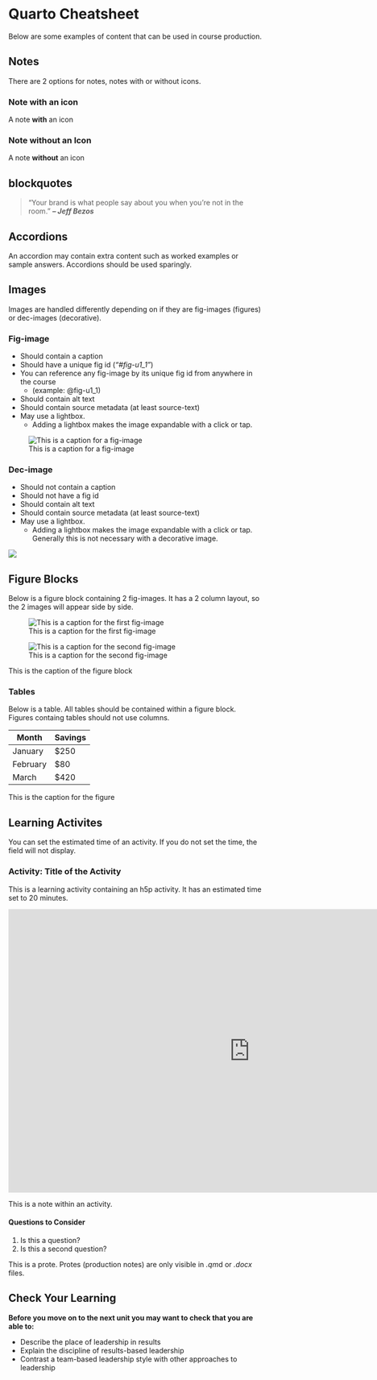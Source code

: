 # Quarto Cheatsheet

Below are some examples of content that can be used in course production.

## Notes

There are 2 options for notes, notes with or without icons.

### Note with an icon {.unnumbered}

::: {.note icon="true"}

A note **with** an icon 

:::

### Note without an Icon {.unnumbered}

::: note 

A note **without** an icon

:::

## blockquotes

> "Your brand is what people say about you when you're not in the room."
> ***-- Jeff Bezos***

## Accordions

::: {.accordion title="This is an Accordion."}

An accordion may contain extra content such as worked examples or sample answers. Accordions should be used sparingly. 

:::

## Images

Images are handled differently depending on if they are fig-images (figures) or dec-images (decorative).

### Fig-image {.unnumbered}

- Should contain a caption
- Should have a unique fig id (*"#fig-u1_1"*)
- You can reference any fig-image by its unique fig id from anywhere in the course
    - (example: @fig-u1_1)
- Should contain alt text
- Should contain source metadata (at least source-text)
- May use a lightbox.
    - Adding a lightbox makes the image expandable with a click or tap.

![This is a caption for a fig-image](assets/cheatsheet/cat.jpg){#fig-u1_1 .lightbox fig-alt="Cat Sitting on a Wooden Table" source-text="Cat Sitting on a Wooden Table" source-link="https://www.pexels.com/photo/cat-sitting-on-a-wooden-table-12918996/" source-author="Jasmine Pang" source-author-link="https://www.pexels.com/@jasmine-pang-232852617/" source-copyright="2022, Jasmine Pang" source-license-text="Pexels License" source-license-link="https://www.pexels.com/license/"
}

### Dec-image {.unnumbered}

- Should not contain a caption
- Should not have a fig id
- Should contain alt text
- Should contain source metadata (at least source-text)
- May use a lightbox.
    - Adding a lightbox makes the image expandable with a click or tap. Generally this is not necessary with a decorative image.

![](assets/cheatsheet/croissants.jpg){ fig-alt="Delicious Fresh Croissants sitting on trays" source-text="Delicious Fresh Croissants" source-link="https://www.pexels.com/photo/delicious-fresh-croissants-at-sardinian-cafe-28871875/" source-author="Efrem Efre" source-author-link="https://www.pexels.com/@efrem-efre-2786187/" source-copyright="2024, Efrem Efre" source-license-text="Pexels License" source-license-link="https://www.pexels.com/license/"}

## Figure Blocks

Below is a figure block containing 2 fig-images. It has a 2 column layout, so the 2 images will appear side by side.

::: {#fig-block_u1_1 layout-ncol="2"}

![This is a caption for the first fig-image](assets/cheatsheet/tram.jpg){#fig-u1_2 .lightbox fig-alt="Red Tram" source-text="Vintage Red Tram on Streets of Prague" source-link="https://www.pexels.com/photo/vintage-red-tram-on-streets-of-prague-28999320/" source-author="Aakash Goel" source-author-link="https://www.pexels.com/@ohaakash/" source-copyright="2022, Aakash Goel" source-license-text="Pexels License" source-license-link="https://www.pexels.com/license/"}

![This is a caption for the second fig-image](assets/cheatsheet/livingroom.jpg){#fig-u1_3 .lightbox fig-alt="Modern living room interior with furniture and assorted plants" source-text="Modern living room interior" source-link="https://www.pexels.com/photo/modern-living-room-interior-with-furniture-and-assorted-plants-4740484/" source-author="Ksenia Chernaya" source-author-link="https://www.pexels.com/@kseniachernaya/" source-copyright="2020, Ksenia Chernaya" source-license-text="Pexels License" source-license-link="https://www.pexels.com/license/"}

This is the caption of the figure block 

:::

### Tables {.unnumbered}

Below is a table. All tables should be contained within a figure block. Figures containg tables should not use columns.

::: {#fig-table_u1_1}

| Month | Savings |
|----------|---------|
| January | \$250 |
| February | \$80 |
| March | \$420 |

This is the caption for the figure 

:::

## Learning Activites

You can set the estimated time of an activity. If you do not set the time, the field will not display.

### Activity: Title of the Activity

::: {.learning-activity time="20"}

This is a learning activity containing an h5p activity. It has an estimated time set to 20 minutes.

<iframe src="https://create.twu.ca/h5p/wp-admin/admin-ajax.php?action=h5p_embed&amp;id=612" width="958" height="563" frameborder="0" allowfullscreen="allowfullscreen" title="LDRS 662_Unit 1_4Rs">

</iframe>

<script src="https://create.twu.ca/h5p/wp-content/plugins/h5p/h5p-php-library/js/h5p-resizer.js" charset="UTF-8"></script>

::: note 

This is a note within an activity.

:::

:::

#### Questions to Consider {.unnumbered}

1. Is this a question?
2. Is this a second question?

::: prote 

This is a prote. Protes (production notes) are only visible in *.qm*d or *.docx* files.

:::

## Check Your Learning

::: check

**Before you move on to the next unit you may want to check that you are able to:**

- Describe the place of leadership in results
- Explain the discipline of results-based leadership
- Contrast a team-based leadership style with other approaches to leadership 

:::
